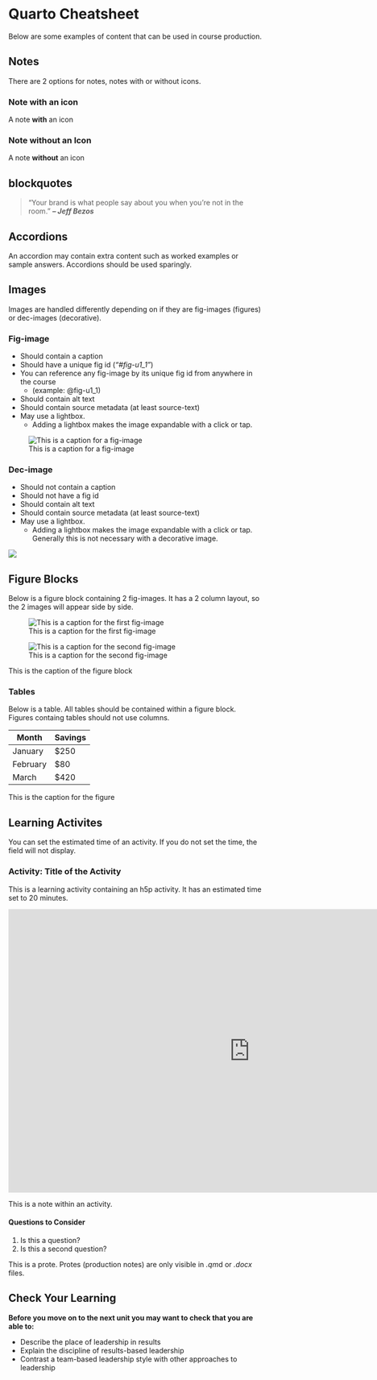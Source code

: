 # Quarto Cheatsheet

Below are some examples of content that can be used in course production.

## Notes

There are 2 options for notes, notes with or without icons.

### Note with an icon {.unnumbered}

::: {.note icon="true"}

A note **with** an icon 

:::

### Note without an Icon {.unnumbered}

::: note 

A note **without** an icon

:::

## blockquotes

> "Your brand is what people say about you when you're not in the room."
> ***-- Jeff Bezos***

## Accordions

::: {.accordion title="This is an Accordion."}

An accordion may contain extra content such as worked examples or sample answers. Accordions should be used sparingly. 

:::

## Images

Images are handled differently depending on if they are fig-images (figures) or dec-images (decorative).

### Fig-image {.unnumbered}

- Should contain a caption
- Should have a unique fig id (*"#fig-u1_1"*)
- You can reference any fig-image by its unique fig id from anywhere in the course
    - (example: @fig-u1_1)
- Should contain alt text
- Should contain source metadata (at least source-text)
- May use a lightbox.
    - Adding a lightbox makes the image expandable with a click or tap.

![This is a caption for a fig-image](assets/cheatsheet/cat.jpg){#fig-u1_1 .lightbox fig-alt="Cat Sitting on a Wooden Table" source-text="Cat Sitting on a Wooden Table" source-link="https://www.pexels.com/photo/cat-sitting-on-a-wooden-table-12918996/" source-author="Jasmine Pang" source-author-link="https://www.pexels.com/@jasmine-pang-232852617/" source-copyright="2022, Jasmine Pang" source-license-text="Pexels License" source-license-link="https://www.pexels.com/license/"
}

### Dec-image {.unnumbered}

- Should not contain a caption
- Should not have a fig id
- Should contain alt text
- Should contain source metadata (at least source-text)
- May use a lightbox.
    - Adding a lightbox makes the image expandable with a click or tap. Generally this is not necessary with a decorative image.

![](assets/cheatsheet/croissants.jpg){ fig-alt="Delicious Fresh Croissants sitting on trays" source-text="Delicious Fresh Croissants" source-link="https://www.pexels.com/photo/delicious-fresh-croissants-at-sardinian-cafe-28871875/" source-author="Efrem Efre" source-author-link="https://www.pexels.com/@efrem-efre-2786187/" source-copyright="2024, Efrem Efre" source-license-text="Pexels License" source-license-link="https://www.pexels.com/license/"}

## Figure Blocks

Below is a figure block containing 2 fig-images. It has a 2 column layout, so the 2 images will appear side by side.

::: {#fig-block_u1_1 layout-ncol="2"}

![This is a caption for the first fig-image](assets/cheatsheet/tram.jpg){#fig-u1_2 .lightbox fig-alt="Red Tram" source-text="Vintage Red Tram on Streets of Prague" source-link="https://www.pexels.com/photo/vintage-red-tram-on-streets-of-prague-28999320/" source-author="Aakash Goel" source-author-link="https://www.pexels.com/@ohaakash/" source-copyright="2022, Aakash Goel" source-license-text="Pexels License" source-license-link="https://www.pexels.com/license/"}

![This is a caption for the second fig-image](assets/cheatsheet/livingroom.jpg){#fig-u1_3 .lightbox fig-alt="Modern living room interior with furniture and assorted plants" source-text="Modern living room interior" source-link="https://www.pexels.com/photo/modern-living-room-interior-with-furniture-and-assorted-plants-4740484/" source-author="Ksenia Chernaya" source-author-link="https://www.pexels.com/@kseniachernaya/" source-copyright="2020, Ksenia Chernaya" source-license-text="Pexels License" source-license-link="https://www.pexels.com/license/"}

This is the caption of the figure block 

:::

### Tables {.unnumbered}

Below is a table. All tables should be contained within a figure block. Figures containg tables should not use columns.

::: {#fig-table_u1_1}

| Month | Savings |
|----------|---------|
| January | \$250 |
| February | \$80 |
| March | \$420 |

This is the caption for the figure 

:::

## Learning Activites

You can set the estimated time of an activity. If you do not set the time, the field will not display.

### Activity: Title of the Activity

::: {.learning-activity time="20"}

This is a learning activity containing an h5p activity. It has an estimated time set to 20 minutes.

<iframe src="https://create.twu.ca/h5p/wp-admin/admin-ajax.php?action=h5p_embed&amp;id=612" width="958" height="563" frameborder="0" allowfullscreen="allowfullscreen" title="LDRS 662_Unit 1_4Rs">

</iframe>

<script src="https://create.twu.ca/h5p/wp-content/plugins/h5p/h5p-php-library/js/h5p-resizer.js" charset="UTF-8"></script>

::: note 

This is a note within an activity.

:::

:::

#### Questions to Consider {.unnumbered}

1. Is this a question?
2. Is this a second question?

::: prote 

This is a prote. Protes (production notes) are only visible in *.qm*d or *.docx* files.

:::

## Check Your Learning

::: check

**Before you move on to the next unit you may want to check that you are able to:**

- Describe the place of leadership in results
- Explain the discipline of results-based leadership
- Contrast a team-based leadership style with other approaches to leadership 

:::
